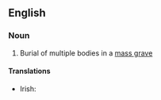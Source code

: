 ==English==

===Noun===
{{en-noun}}

# Burial of multiple bodies in a [[mass grave]]

====Translations====
{{trans-top}}
* Irish: {{t|ga|olladhlacadh|m}}
{{trans-mid}}
{{trans-bottom}}